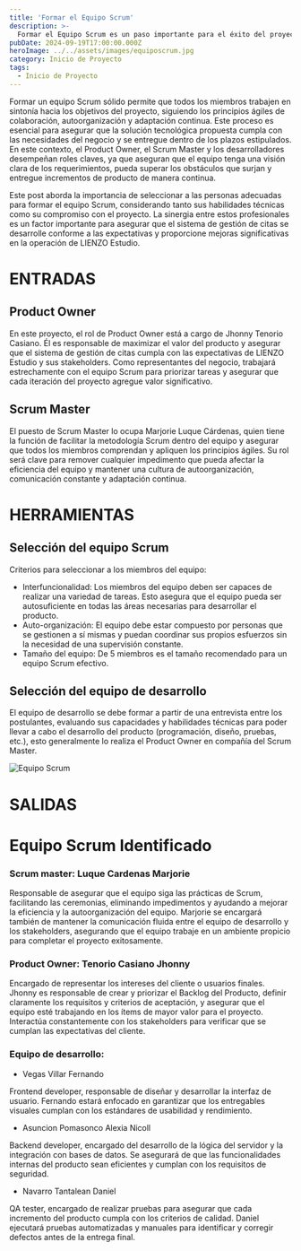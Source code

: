 ```yaml
---
title: 'Formar el Equipo Scrum'
description: >-
  Formar el Equipo Scrum es un paso importante para el éxito del proyecto.
pubDate: 2024-09-19T17:00:00.000Z
heroImage: ../../assets/images/equiposcrum.jpg
category: Inicio de Proyecto
tags:
  - Inicio de Proyecto
---
```


Formar un equipo Scrum sólido permite que todos los miembros trabajen en sintonía hacia
los objetivos del proyecto, siguiendo los principios ágiles de colaboración, autoorganización
y adaptación continua. Este proceso es esencial para asegurar que la solución tecnológica
propuesta cumpla con las necesidades del negocio y se entregue dentro de los plazos estipulados.
En este contexto, el Product Owner, el Scrum Master y los desarrolladores desempeñan roles
claves, ya que aseguran que el equipo tenga una visión clara de los requerimientos, pueda
superar los obstáculos que surjan y entregue incrementos de producto de manera continua.

Este post aborda la importancia de seleccionar a las personas adecuadas para formar el equipo
Scrum, considerando tanto sus habilidades técnicas como su compromiso con el proyecto. La
sinergia entre estos profesionales es un factor importante para asegurar que el sistema de gestión
de citas se desarrolle conforme a las expectativas y proporcione mejoras significativas
en la operación de LIENZO Estudio.

# ENTRADAS

## Product Owner

En este proyecto, el rol de Product Owner está a cargo de Jhonny Tenorio Casiano.
Él es responsable de maximizar el valor del producto y asegurar que el sistema de gestión
de citas cumpla con las expectativas de LIENZO Estudio y sus stakeholders.
Como representantes del negocio, trabajará estrechamente con el equipo Scrum para priorizar tareas y
asegurar que cada iteración del proyecto agregue valor significativo.

## Scrum Master

El puesto de Scrum Master lo ocupa Marjorie Luque Cárdenas, quien tiene la función de facilitar la
metodología Scrum dentro del equipo y asegurar que todos los miembros comprendan y apliquen los
principios ágiles. Su rol será clave para remover cualquier impedimento que pueda afectar la eficiencia
del equipo y mantener una cultura de autoorganización, comunicación constante y adaptación continua.

# HERRAMIENTAS

## Selección del equipo Scrum

Criterios para seleccionar a los miembros del equipo:

- Interfuncionalidad: Los miembros del equipo deben ser capaces de realizar una variedad de tareas. Esto asegura que el equipo pueda ser autosuficiente en todas las áreas necesarias para desarrollar el producto.
- Auto-organización: El equipo debe estar compuesto por personas que se gestionen a sí mismas y puedan coordinar sus propios esfuerzos sin la necesidad de una supervisión constante.
- Tamaño del equipo: De 5 miembros es el tamaño recomendado para un equipo Scrum efectivo.

## Selección del equipo de desarrollo

El equipo de desarrollo se debe formar a partir de una entrevista entre los postulantes, evaluando sus capacidades y
habilidades técnicas para poder llevar a cabo el desarrollo del producto (programación, diseño, pruebas, etc.), esto
generalmente lo realiza el Product Owner en compañía del Scrum Master.

![Equipo Scrum](../../assets/images/reunion1.png)

# SALIDAS

# Equipo Scrum Identificado

### Scrum master: Luque Cardenas Marjorie

Responsable de asegurar que el equipo siga las prácticas de Scrum, facilitando las ceremonias, eliminando impedimentos y ayudando a mejorar la eficiencia y la autoorganización del equipo. Marjorie se encargará también de mantener la comunicación fluida entre el equipo de desarrollo y los stakeholders, asegurando que el equipo trabaje en un ambiente propicio para completar el proyecto exitosamente.

### Product Owner: Tenorio Casiano Jhonny

Encargado de representar los intereses del cliente o usuarios finales. Jhonny es responsable de crear y priorizar el Backlog del Producto, definir claramente los requisitos y criterios de aceptación, y asegurar que el equipo esté trabajando en los ítems de mayor valor para el proyecto. Interactúa constantemente con los stakeholders para verificar que se cumplan las expectativas del cliente.

### Equipo de desarrollo:

- Vegas Villar Fernando

Frontend developer, responsable de diseñar y desarrollar la interfaz de usuario. Fernando estará enfocado en garantizar que los entregables visuales cumplan con los estándares de usabilidad y rendimiento.

- Asuncion Pomasonco Alexia Nicoll

Backend developer, encargado del desarrollo de la lógica del servidor y la integración con bases de datos. Se asegurará de que las funcionalidades internas del producto sean eficientes y cumplan con los requisitos de seguridad.

- Navarro Tantalean Daniel

QA tester, encargado de realizar pruebas para asegurar que cada incremento del producto cumpla con los criterios de calidad. Daniel ejecutará pruebas automatizadas y manuales para identificar y corregir defectos antes de la entrega final.
